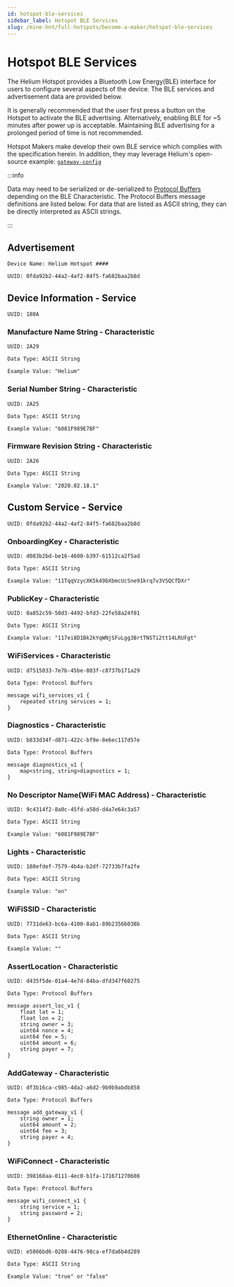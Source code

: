 ```yaml
---
id: hotspot-ble-services
sidebar_label: Hotspot BLE Services
slug: /mine-hnt/full-hotspots/become-a-maker/hotspot-ble-services
---
```


# Hotspot BLE Services


The Helium Hotspot provides a Bluetooth Low Energy\(BLE\) interface for users to
configure several aspects of the device. The BLE services and advertisement data
are provided below.

It is generally recommended that the user first press a button on the Hotspot to
activate the BLE advertising. Alternatively, enabling BLE for ~5 minutes after
power up is acceptable. Maintaining BLE advertising for a prolonged period of
time is not recommended.

Hotspot Makers make develop their own BLE service which complies with the
specification herein. In addition, they may leverage Helium's open-source
example: [`gateway-config`](https://github.com/helium/gateway-config)

:::info

Data may need to be serialized or de-serialized to
[Protocol Buffers](https://developers.google.com/protocol-buffers) depending on
the BLE Characteristic. The Protocol Buffers message definitions are listed
below. For data that are listed as ASCII string, they can be directly
interpreted as ASCII strings.

:::

## **Advertisement**

`Device Name: Helium Hotspot ####`

`UUID: 0fda92b2-44a2-4af2-84f5-fa682baa2b8d`

## Device Information - Service

`UUID: 180A`

### Manufacture Name String - Characteristic

`UUID: 2A29`

`Data Type: ASCII String`

`Example Value: "Helium"`

### Serial Number String - Characteristic

`UUID: 2A25`

`Data Type: ASCII String`

`Example Value: "6081F989E7BF"`

### Firmware Revision String - Characteristic

`UUID: 2A26`

`Data Type: ASCII String`

`Example Value: "2020.02.18.1"`

## Custom Service - Service

`UUID: 0fda92b2-44a2-4af2-84f5-fa682baa2b8d`

### OnboardingKey - Characteristic

`UUID: d083b2bd-be16-4600-b397-61512ca2f5ad`

`Data Type: ASCII String`

`Example Value: "11TqqVzycXK5k49bXbmcUcSne91krq7v3VSQCfDXr"`

### PublicKey - Characteristic

`UUID: 0a852c59-50d3-4492-bfd3-22fe58a24f01`

`Data Type: ASCII String`

`Example Value: "117ei8D1Bk2kYqWNjSFuLgg3BrtTNSTi2tt14LRUFgt"`

### WiFiServices - Characteristic

`UUID: d7515033-7e7b-45be-803f-c8737b171a29`

`Data Type: Protocol Buffers`

```text
message wifi_services_v1 {
    repeated string services = 1;
}
```

### Diagnostics - Characteristic

`UUID: b833d34f-d871-422c-bf9e-8e6ec117d57e`

`Data Type: Protocol Buffers`

```text
message diagnostics_v1 {
    map<string, string>diagnostics = 1;
}
```

### No Descriptor Name\(WiFi MAC Address\) - Characteristic

`UUID: 9c4314f2-8a0c-45fd-a58d-d4a7e64c3a57`

`Data Type: ASCII String`

`Example Value: "6081F989E7BF"`

### Lights - Characteristic

`UUID: 180efdef-7579-4b4a-b2df-72733b7fa2fe`

`Data Type: ASCII String`

`Example Value: "on"`

### WiFiSSID - Characteristic

`UUID: 7731de63-bc6a-4100-8ab1-89b2356b038b`

`Data Type: ASCII String`

`Example Value: ""`

### AssertLocation - Characteristic

`UUID: d435f5de-01a4-4e7d-84ba-dfd347f60275`

`Data Type: Protocol Buffers`

```text
message assert_loc_v1 {
    float lat = 1;
    float lon = 2;
    string owner = 3;
    uint64 nonce = 4;
    uint64 fee = 5;
    uint64 amount = 6;
    string payer = 7;
}
```

### AddGateway - Characteristic

`UUID: df3b16ca-c985-4da2-a6d2-9b9b9abdb858`

`Data Type: Protocol Buffers`

```text
message add_gateway_v1 {
    string owner = 1;
    uint64 amount = 2;
    uint64 fee = 3;
    string payer = 4;
}
```

### WiFiConnect - Characteristic

`UUID: 398168aa-0111-4ec0-b1fa-171671270608`

`Data Type: Protocol Buffers`

```text
message wifi_connect_v1 {
    string service = 1;
    string password = 2;
}
```

### EthernetOnline - Characteristic

`UUID: e5866bd6-0288-4476-98ca-ef7da6b4d289`

`Data Type: ASCII String`

`Example Value: "true" or "false"`
